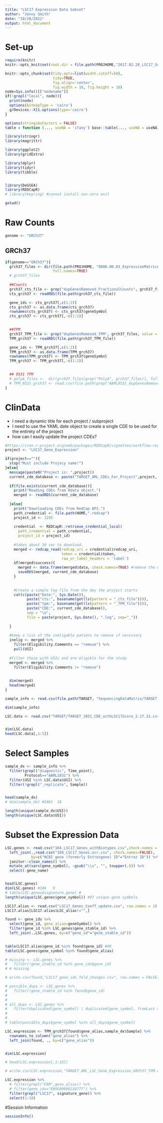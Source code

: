 ```yaml
---
title: "LSC17 Expression Data Subset"
author: "Jenny Smith"
date: "10/28/2021"
output: html_document
---
```


# Set-up 

```r
require(knitr)
knitr::opts_knit$set(root.dir = file.path(PROJHOME,"2017.02.28_LSC17_Score"))
```

```r
knitr::opts_chunk$set(tidy.opts=list(width.cutoff=50),
                      tidy=TRUE,
                      fig.align='center',
                      fig.width = 10, fig.height = 10)
node=Sys.info()[["nodename"]]
if(!grepl("local", node)){
  print(node)
  options(bitmapType = 'cairo')
  grDevices::X11.options(type='cairo')
}

options(stringsAsFactors = FALSE)
table = function (..., useNA = 'ifany') base::table(..., useNA = useNA)
```

```r
library(stringr)
library(magrittr)

library(ggplot2)
library(gridExtra)

library(dplyr)
library(tidyr)
library(tibble)


library(DeGSEA)
library(REDCapR)
# library(keyring) #cannot install non-zero exit 

getwd()
```


# Raw Counts

```r
genome <- "GRCh37"
```


## GRCh37 

```r
if(genome=="GRCh37"){
  grch37_files <- dir(file.path(PROJHOME, "0000.00.03_ExpressionMatrices/BCCA_GRCh37_Ensembl_v69"),
                      full.names=TRUE)
  # grch37_files
  
  ##Counts 
  grch37_cts_file <- grep("dupGenesRemoved_FractionalCounts", grch37_files,value=T)
  cts_grch37 <- readRDS(file.path(grch37_cts_file))

  gene_ids <- cts_grch37[,c(1:2)]
  cts_grch37 <- as.data.frame(cts_grch37)
  rownames(cts_grch37) <- cts_grch37$geneSymbol
  cts_grch37 <- cts_grch37[,-c(1:2)]

  
  ##TPM
  grch37_TPM_file <- grep("dupGenesRemoved_TPM", grch37_files, value = T)
  TPM_grch37 <- readRDS(file.path(grch37_TPM_file))

  gene_ids <- TPM_grch37[,c(1:2)]
  TPM_grch37 <- as.data.frame(TPM_grch37)
  rownames(TPM_grch37) <- TPM_grch37$geneSymbol
  TPM_grch37 <- TPM_grch37[,-c(1:2)]

  
  ## 0531 TPM 
  # polyA_files <-  dir(grch37_files[grep("PolyA", grch37_files)], full.names = TRUE)
  # TPM_0531_grch37 <- read.csv(file.path(grep("AAML0531_dupGenesRemoved_TPM", polyA_files, value=T)))
}
```


# ClinData

* I need a dynamic title for each project / subproject
* I need to use the YAML date object to create a single CDE to be used for the entirety of the project 
* how can I easily update the project CDEs? 

```r
#https://cran.r-project.org/web/packages/REDCapR/vignettes/workflow-read.html 
project <- "LSC17_Gene_Expression"

if(project==""){
  stop("Must include Projecy name!")
}else{
  message(paste0("Project is: ",project))
  current_cde_database <- paste("TARGET_AML_CDEs_For_Project",project, ".RDS", sep="_")
  
  if(file.exists(current_cde_database)){
    print("Reading CDEs from Rdata object.")
    merged <- readRDS(current_cde_database)
      
  }else{
    print("Downloading CDEs from RedCap API.")
    path_credential <- file.path(HOME,".redcap")
    project_id <- 1295
  
    credential  <- REDCapR::retrieve_credential_local(
      path_credential = path_credential,
      project_id = project_id)
    
    #takes about 30 sec to download. 
    merged <- redcap_read(redcap_uri = credential$redcap_uri, 
                          token = credential$token, 
                          raw_or_label_headers = 'label')
    if(merged$success){
      merged <- data.frame(merged$data, check.names=TRUE) #remove the white spaces  (will this even work??)
      saveRDS(merged, current_cde_database)
    }
    
  
    #Create a simple log file from the day the project starts
    cat(c(paste("Date:", Sys.Date()),
          paste("cts:", basename(get(ls(pattern = "_cts_file")))),
          paste("tpm:", basename(get(ls(pattern = "_TPM_file")))), 
          paste("CDE:", current_cde_database)),
          sep = "\n", 
          file = paste(project, Sys.Date(), ".log", sep="_"))
    
  }
  
  #keep a list of the ineligable patiens to remove if necessary
  inelig <- merged %>% 
    filter(Eligibility.Comments == "remove") %>% 
    pull(USI)
  
  #Filter those with USIs and are eligible for the study
  merged <- merged %>% 
    filter(Eligibility.Comments != "remove")
  
  
  dim(merged) 
  head(merged)
}
```


```r
sample_info <- read.csv(file.path(TARGET, "SequencingDataMatrix/TARGET_AML_Ribodepleted_Manifest_08.12.21.csv")) 

dim(sample_info)
```

```r
LSC.data <- read.csv("TARGET/TARGET_1031_CDE_withLSC17Score_2.17.21.csv")


dim(LSC.data)
head(LSC.data[,1:5])
```


# Select Samples

```r
sample_dx <- sample_info %>% 
  filter(grepl("diagnostic", Time_point), 
         Protocol=="AAML1031") %>% 
  filter(USI %in% LSC.data$USI) %>% 
  filter(!grepl("_replicate", Sample))


head(sample_dx)
# dim(sample_dx) #1061  18
```


```r
length(unique(sample_dx$USI))
length(unique(LSC.data$USI))
```

# Subset the Expression Data 


```r
LSC.genes <- read.csv("104_LSC17_Genes_withBiotypes.csv",check.names = FALSE) %>% 
  left_join(.,read.csv("104_LSC17_Genes.ocr.csv", check.names=FALSE), 
            by=c("NCBI gene (formerly Entrezgene) ID"="Entrez ID")) %>% 
  janitor::clean_names() %>% 
  mutate_at(vars(gene_symbol), ~gsub("\\s", "", toupper(.))) %>% 
  select(-gene_name)


head(LSC.genes)
dim(LSC.genes) #104   9
# table(LSC.genes$signature_gene) #
length(unique(LSC.genes$gene_symbol)) #97 unique gene symbols
```

```r
LSC17.alias <- read.csv("LSC17_Genes_Coeff_update.csv", row.names = 1)
LSC17.alias[LSC17.alias$LSC_alias!="",]
```

```r
found <- gene_ids %>% 
  select(gene_id, gene_alias=geneSymbol) %>% 
  filter(gene_id %in% LSC.genes$gene_stable_id) %>% 
  left_join(.,LSC.genes, by=c("gene_id"="gene_stable_id"))
  

table(LSC17.alias$gene_id %in% found$gene_id) #OK 
table(LSC.genes$gene_symbol %in% found$gene_alias)

# missing <- LSC.genes %>% 
#   filter(!gene_stable_id %in% gene_ids$gene_id)
# # missing

# write.csv(found,"LSC17_gene_ids_fold_changes.csv", row.names = FALSE)
```

```r
# possible_dups <- LSC.genes %>% 
#   filter(!gene_stable_id %in% found$gene_id) 
# 
# 
# all_dups <- LSC.genes %>% 
#   filter(duplicated(gene_symbol) | duplicated(gene_symbol, fromLast = TRUE))
# 
# 
# table(possible_dups$gene_symbol %in% all_dups$gene_symbol)
```

```r
LSC.expression <- TPM_grch37[found$gene_alias,sample_dx$Sample] %>% 
  rownames_to_column("gene_alias") %>% 
  left_join(found, ., by=c("gene_alias"))


dim(LSC.expression)

# head(LSC.expression[,1:15])

# write.csv(LSC.expression,"TARGET_AML_LSC_Gene_Expression_GRCh37_TPM.csv", row.names = FALSE)
```

```r
LSC.expression %>% 
  # filter(grepl("FAM",gene_alias)) %>% 
  # filter(gene_id=="ENSG00000226777") %>% 
  filter(grepl("LSC17", signature_gene)) %>% 
  select(1:10)
```


#Session Information

```r
sessionInfo()
```

